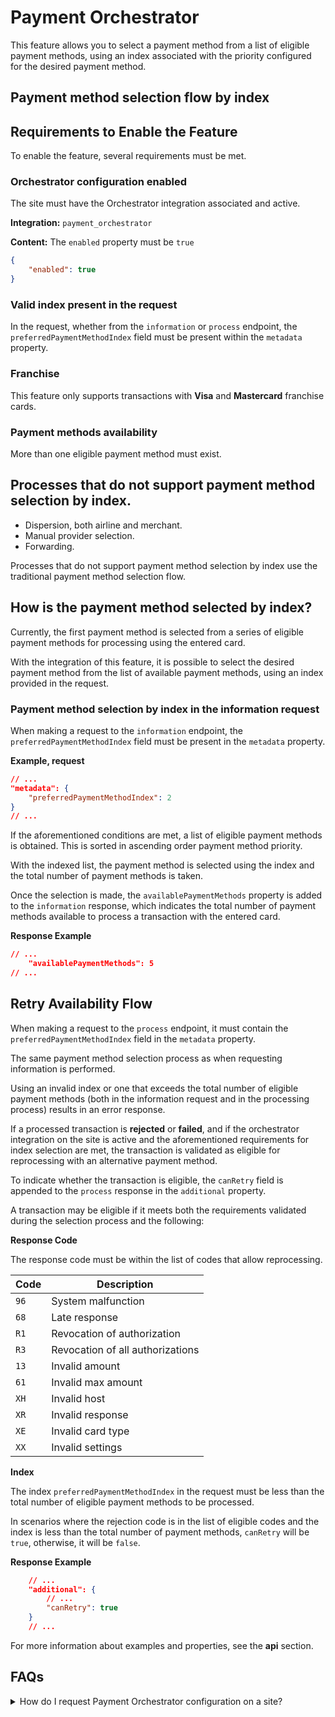 # Payment Orchestrator

This feature allows you to select a payment method from a list of eligible payment methods, using an index associated
with the priority configured for the desired payment method.

## Payment method selection flow by index

<ImageZoom
    src="/OrchestratorInformation_en.webp"
    alt="Service selection by index flow"
    className="w-full max-w-full shadow rounded-md my-0 transition-transform duration-300 ease-in-out"
/>

## Requirements to Enable the Feature
To enable the feature, several requirements must be met.

### Orchestrator configuration enabled

The site must have the Orchestrator integration associated and active.

**Integration:** `payment_orchestrator`

**Content:** The `enabled` property must be `true`
```json
{
    "enabled": true
}
```

### Valid index present in the request

In the request, whether from the `information` or `process` endpoint, the `preferredPaymentMethodIndex` field must be
present within the `metadata` property.

### Franchise
This feature only supports transactions with **Visa** and **Mastercard** franchise cards.

### Payment methods availability

More than one eligible payment method must exist.

## Processes that do not support payment method selection by index.

* Dispersion, both airline and merchant.
* Manual provider selection.
* Forwarding.

<Note>Processes that do not support payment method selection by index use the traditional payment method selection flow.</Note>

## How is the payment method selected by index?

Currently, the first payment method is selected from a series of eligible payment methods for processing using
the entered card.

With the integration of this feature, it is possible to select the desired payment method from the list of available payment methods,
using an index provided in the request.

### Payment method selection by index in the information request

When making a request to the `information` endpoint, the `preferredPaymentMethodIndex` field must be present in
the `metadata` property.

**Example, request**
```json
// ...
"metadata": {
    "preferredPaymentMethodIndex": 2
}
// ...
```

If the aforementioned conditions are met, a list of eligible payment methods is obtained. This is
sorted in ascending order payment method priority.

With the indexed list, the payment method is selected using the index and the total number of payment methods is taken.

Once the selection is made, the `availablePaymentMethods` property is added to the `information` response, which indicates
 the total number of payment methods available to process a transaction with the entered card.

**Response Example**
```json
// ...
    "availablePaymentMethods": 5
// ...
```

## Retry Availability Flow
<ImageZoom
    src="/OrchestratorProcess_en.webp"
    alt="Retry Availability Flow"
    className="w-full max-w-full shadow rounded-md my-0 transition-transform duration-300 ease-in-out"
/>

When making a request to the `process` endpoint, it must contain the `preferredPaymentMethodIndex` field in the `metadata` property.

The same payment method selection process as when requesting information is performed.

<Note>Using an invalid index or one that exceeds the total number of eligible payment methods (both in the information
request and in the processing process) results in an error response.</Note>

If a processed transaction is **rejected** or **failed**, and if the orchestrator integration on the site is active and
the aforementioned requirements for index selection are met, the transaction is validated as eligible for reprocessing
with an alternative payment method.

To indicate whether the transaction is eligible, the `canRetry` field is appended to the `process` response in the `additional` property.

A transaction may be eligible if it meets both the requirements validated during the selection process and the following:

**Response Code**

The response code must be within the list of codes that allow reprocessing.

| Code | Description                      |
|------|----------------------------------|
| `96` | System malfunction               |
| `68` | Late response                    |
| `R1` | Revocation of authorization      |
| `R3` | Revocation of all authorizations |
| `13` | Invalid amount                   |
| `61` | Invalid max amount               |
| `XH` | Invalid host                     |
| `XR` | Invalid response                 |
| `XE` | Invalid card type                |
| `XX` | Invalid settings                 |

**Index**

The index `preferredPaymentMethodIndex` in the request must be less than the total number of eligible payment methods to be processed.

In scenarios where the rejection code is in the list of eligible codes and the index is less than the total number of payment methods, `canRetry` will be `true`, otherwise, it will be `false`.

**Response Example**
```json
    // ...
    "additional": {
        // ...
        "canRetry": true
    }
    // ...
```

For more information about examples and properties, see the **api** section.

## FAQs
<details>
<summary>How do I request Payment Orchestrator configuration on a site?</summary>
<p> You must make a request to our after-sales team through the email servicioposventa@placetopay.ec </p>
</details>
